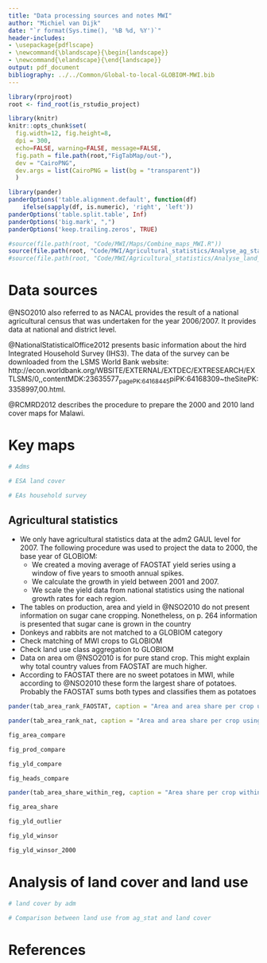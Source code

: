 ```yaml
---
title: "Data processing sources and notes MWI"
author: "Michiel van Dijk"
date: "`r format(Sys.time(), '%B %d, %Y')`"
header-includes:
- \usepackage{pdflscape}
- \newcommand{\blandscape}{\begin{landscape}}
- \newcommand{\elandscape}{\end{landscape}}
output: pdf_document
bibliography: ../../Common/Global-to-local-GLOBIOM-MWI.bib
---
```


```r
library(rprojroot)
root <- find_root(is_rstudio_project)

library(knitr)
knitr::opts_chunk$set(
  fig.width=12, fig.height=8,
  dpi = 300,
  echo=FALSE, warning=FALSE, message=FALSE,
  fig.path = file.path(root,"FigTabMap/out-"),
  dev = "CairoPNG",
  dev.args = list(CairoPNG = list(bg = "transparent"))
  )

library(pander)
panderOptions('table.alignment.default', function(df)
    ifelse(sapply(df, is.numeric), 'right', 'left'))
panderOptions('table.split.table', Inf)
panderOptions('big.mark', ",")
panderOptions('keep.trailing.zeros', TRUE)

#source(file.path(root, "Code/MWI/Maps/Combine_maps_MWI.R"))
source(file.path(root, "Code/MWI/Agricultural_statistics/Analyse_ag_stat_MWI.R"))
#source(file.path(root, "Code/MWI/Agricultural_statistics/Analyse_land_MWI.R"))
```

# Data sources
@NSO2010 also referred to as NACAL provides the result of a national agricultural census that was undertaken for the year 2006/2007. It provides data at national and district level. 

@NationalStatisticalOffice2012 presents basic information about the hird Integrated Household Survey (IHS3). The data of the survey can be downloaded from the LSMS World Bank website: http://econ.worldbank.org/WBSITE/EXTERNAL/EXTDEC/EXTRESEARCH/EXTLSMS/0,,contentMDK:23635577~pagePK:64168445~piPK:64168309~theSitePK:3358997,00.html. 

@RCMRD2012 describes the procedure to prepare the 2000 and 2010 land cover maps for Malawi.

# Key maps

```r
# Adms
```

```r
# ESA land cover
```


```r
# EAs household survey
```


## Agricultural statistics
- We only have agricultural statistics data at the adm2 GAUL level for 2007. The following procedure was used to project the data to 2000, the base year of GLOBIOM:
  + We created a moving average of FAOSTAT yield series using a window of five years to smooth annual spikes.
  + We calculate the growth in yield between 2001 and 2007.
  + We scale the yield data from national statistics using the national growth rates for each region.
- The tables on production, area and yield in @NSO2010 do not present information on sugar cane cropping. Nonetheless, on p. 264 information is presented that sugar cane is grown in the country  
- Donkeys and rabbits are not matched to a GLOBIOM category
- Check matching of MWI crops to GLOBIOM
- Check land use class aggregation to GLOBIOM
- Data on area om @NSO2010 is for pure stand crop. This might explain why total country values from FAOSTAT are much higher.
- According to FAOSTAT there are no sweet potatoes in MWI, while according to @NSO2010 these form the largest share of potatoes. Probably the FAOSTAT sums both types and classifies them as potatoes


\blandscape
```r
pander(tab_area_rank_FAOSTAT, caption = "Area and area share per crop using FAOSTAT")
```

\pagebreak
```r
pander(tab_area_rank_nat, caption = "Area and area share per crop using national agricultural statistics")
```

\pagebreak
```r
fig_area_compare
```

\pagebreak
```r
fig_prod_compare
```

\pagebreak
```r
fig_yld_compare
```

\pagebreak
```r
fig_heads_compare
```

\pagebreak
\footnotesize
```r
pander(tab_area_share_within_reg, caption = "Area share per crop within adm using national agricultural statistics")
```
\normalsize

\pagebreak
```r
fig_area_share
```

\pagebreak
```r
fig_yld_outlier
```

\pagebreak
```r
fig_yld_winsor
```

\pagebreak
```r
fig_yld_winsor_2000
```

\elandscape


# Analysis of land cover and land use

```r
# land cover by adm
```

```r
# Comparison between land use from ag_stat and land cover
```




# References


